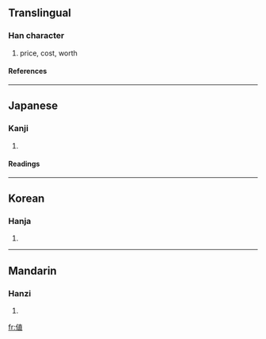 {{see|值}}

==Translingual==
===Han character===
{{Han char|rn=9|rad=人|as=08|sn=10|four=|canj=人十月女 (OJBV), X人十月女 (XOJBV)}}
# price, cost, worth
====References====
{{Han ref|kx=0108.150|dkj=00786|dj=0231.050|hdz=10171.081|uh=5024|ud=20516}}
----
==Japanese==
===Kanji===
{{ja-kanji|grade=6|rs=人08}}
# {{defn|Japanese}}
====Readings====
{{ja-readings|on=[[ち]] (chi), [[ちょく]] (choku)|kun=[[ね]] (ne), [[あたい]] (atai), [[あう]] (au)}}
----
==Korean==
===Hanja===
{{ko-hanja|hangeul=치|rv=chi|mr=ch'i}}
# {{defn|Korean}}
----
==Mandarin==
===Hanzi===
{{cmn-hanzi|pin=[[kǒng]] (kong3), [[zhí]] (zhi2)|wg=k'ung<sup>3</sup>, chih<sup>2</sup>}}
# {{defn|Mandarin}}

[[fr:値]]